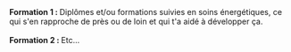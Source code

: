 
<div className="flex">
  <span className="text-2xl pr-2">
    <IoIosArrowDropright />
  </span>
  <section>
    <strong>Formation 1 : </strong>
    Diplômes et/ou formations suivies en soins énergétiques, ce qui s&apos;en rapproche
    de près ou de loin et qui t&apos;a aidé à développer ça.
  </section>
</div>
<br />
<div className="flex">
  <span className="text-2xl pr-2">
    <IoIosArrowDropright />
  </span>
  <section>
    <strong>Formation 2 : </strong>
    Etc...
  </section>
</div>
